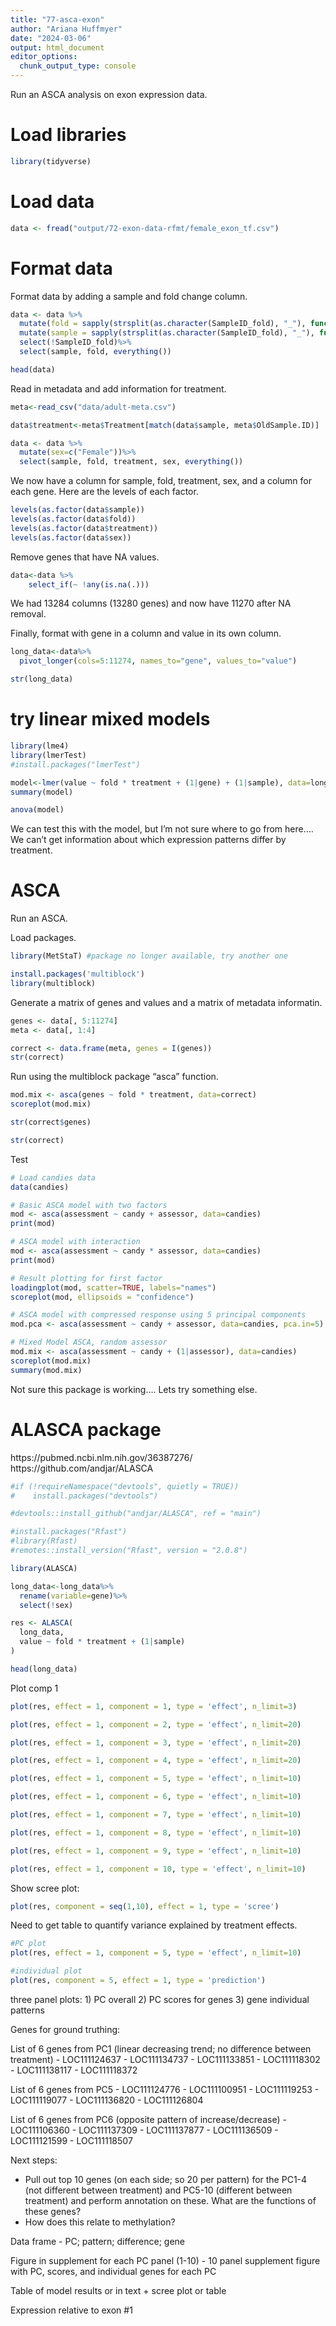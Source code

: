 ```yaml
---
title: "77-asca-exon"
author: "Ariana Huffmyer"
date: "2024-03-06"
output: html_document
editor_options: 
  chunk_output_type: console
---
```


Run an ASCA analysis on exon expression data.  

# Load libraries 

```r
library(tidyverse)
```

# Load data 

```r
data <- fread("output/72-exon-data-rfmt/female_exon_tf.csv")
```

# Format data 

Format data by adding a sample and fold change column.  

```r
data <- data %>%
  mutate(fold = sapply(strsplit(as.character(SampleID_fold), "_"), function(x) x[2]))%>%
  mutate(sample = sapply(strsplit(as.character(SampleID_fold), "_"), function(x) x[1]))%>%
  select(!SampleID_fold)%>%
  select(sample, fold, everything())

head(data)
```

Read in metadata and add information for treatment.  

```r
meta<-read_csv("data/adult-meta.csv")

data$treatment<-meta$Treatment[match(data$sample, meta$OldSample.ID)]

data <- data %>%
  mutate(sex=c("Female"))%>%
  select(sample, fold, treatment, sex, everything())
```

We now have a column for sample, fold, treatment, sex, and a column for each gene. Here are the levels of each factor.   

```r
levels(as.factor(data$sample))
levels(as.factor(data$fold))
levels(as.factor(data$treatment))
levels(as.factor(data$sex))
```

Remove genes that have NA values. 

```r
data<-data %>%
    select_if(~ !any(is.na(.)))
```

We had 13284 columns (13280 genes) and now have 11270 after NA removal. 

Finally, format with gene in a column and value in its own column. 
```r
long_data<-data%>%
  pivot_longer(cols=5:11274, names_to="gene", values_to="value")

str(long_data)


```

# try linear mixed models

```r
library(lme4)
library(lmerTest)
#install.packages("lmerTest")

model<-lmer(value ~ fold * treatment + (1|gene) + (1|sample), data=long_data)
summary(model)

anova(model)
```

We can test this with the model, but I'm not sure where to go from here.... We can't get information about which expression patterns differ by treatment. 

# ASCA 

Run an ASCA.  

Load packages.  
```r
library(MetStaT) #package no longer available, try another one 

install.packages('multiblock')
library(multiblock)
```

Generate a matrix of genes and values and a matrix of metadata informatin. 
```r
genes <- data[, 5:11274]
meta <- data[, 1:4]

correct <- data.frame(meta, genes = I(genes))
str(correct)
```

Run using the multiblock package "asca" function. 
```r
mod.mix <- asca(genes ~ fold * treatment, data=correct)
scoreplot(mod.mix)

str(correct$genes)

str(correct)
```



Test
```r
# Load candies data
data(candies)

# Basic ASCA model with two factors
mod <- asca(assessment ~ candy + assessor, data=candies)
print(mod)

# ASCA model with interaction
mod <- asca(assessment ~ candy * assessor, data=candies)
print(mod)

# Result plotting for first factor
loadingplot(mod, scatter=TRUE, labels="names")
scoreplot(mod, ellipsoids = "confidence")

# ASCA model with compressed response using 5 principal components
mod.pca <- asca(assessment ~ candy + assessor, data=candies, pca.in=5)

# Mixed Model ASCA, random assessor
mod.mix <- asca(assessment ~ candy + (1|assessor), data=candies)
scoreplot(mod.mix)
summary(mod.mix)
```

Not sure this package is working.... Lets try something else. 

# ALASCA package 

https://pubmed.ncbi.nlm.nih.gov/36387276/ 
https://github.com/andjar/ALASCA

```r
#if (!requireNamespace("devtools", quietly = TRUE))
#    install.packages("devtools")

#devtools::install_github("andjar/ALASCA", ref = "main")

#install.packages("Rfast")
#library(Rfast)
#remotes::install_version("Rfast", version = "2.0.8")

library(ALASCA)
```

```r
long_data<-long_data%>%
  rename(variable=gene)%>%
  select(!sex)

res <- ALASCA(
  long_data,
  value ~ fold * treatment + (1|sample)
)

head(long_data)
```

Plot comp 1
```r
plot(res, effect = 1, component = 1, type = 'effect', n_limit=3)
```

```r
plot(res, effect = 1, component = 2, type = 'effect', n_limit=20)
```

```r
plot(res, effect = 1, component = 3, type = 'effect', n_limit=20)
```

```r
plot(res, effect = 1, component = 4, type = 'effect', n_limit=20)
```

```r
plot(res, effect = 1, component = 5, type = 'effect', n_limit=10)
```

```r
plot(res, effect = 1, component = 6, type = 'effect', n_limit=10)
```

```r
plot(res, effect = 1, component = 7, type = 'effect', n_limit=10)
```

```r
plot(res, effect = 1, component = 8, type = 'effect', n_limit=10)
```

```r
plot(res, effect = 1, component = 9, type = 'effect', n_limit=10)
```

```r
plot(res, effect = 1, component = 10, type = 'effect', n_limit=10)
```

Show scree plot: 
```r
plot(res, component = seq(1,10), effect = 1, type = 'scree')
```

Need to get table to quantify variance explained by treatment effects. 


```r
#PC plot
plot(res, effect = 1, component = 5, type = 'effect', n_limit=10)

#individual plot
plot(res, component = 5, effect = 1, type = 'prediction')
```


three panel plots: 1) PC overall 2) PC scores for genes 3) gene individual patterns 

Genes for ground truthing: 

List of 6 genes from PC1 (linear decreasing trend; no difference between treatment)
- LOC111124637
- LOC111134737
- LOC111133851
- LOC111118302
- LOC111138117
- LOC111118372

List of 6 genes from PC5 
- LOC111124776
- LOC111100951
- LOC111119253
- LOC111119077
- LOC111136820
- LOC111126804

List of 6 genes from PC6 (opposite pattern of increase/decrease)
- LOC111106360
- LOC111137309
- LOC111137877
- LOC111136509
- LOC111121599
- LOC111118507


Next steps: 

- Pull out top 10 genes (on each side; so 20 per pattern) for the PC1-4 (not different between treatment) and PC5-10 (different between treatment) and perform annotation on these. What are the functions of these genes? 
- How does this relate to methylation? 

Data frame
- PC; pattern; difference; gene

Figure in supplement for each PC panel (1-10) - 10 panel supplement figure with PC, scores, and individual genes for each PC 

Table of model results or in text + scree plot or table 

Expression relative to exon #1 
